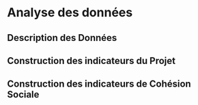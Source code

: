 # Analyse des données


## Description des Données

## Construction des indicateurs du Projet

## Construction des indicateurs de Cohésion Sociale
